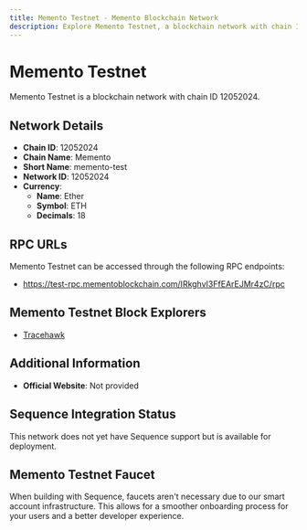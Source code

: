 ```yaml
--- 
title: Memento Testnet - Memento Blockchain Network
description: Explore Memento Testnet, a blockchain network with chain ID 12052024. Learn about its native currency, Ether, and how to interact with the network.
---
```


# Memento Testnet

Memento Testnet is a blockchain network with chain ID 12052024.

## Network Details

- **Chain ID**: 12052024
- **Chain Name**: Memento
- **Short Name**: memento-test
- **Network ID**: 12052024
- **Currency**: 
  - **Name**: Ether
  - **Symbol**: ETH
  - **Decimals**: 18

## RPC URLs

Memento Testnet can be accessed through the following RPC endpoints:

- https://test-rpc.mementoblockchain.com/IRkghvI3FfEArEJMr4zC/rpc

## Memento Testnet Block Explorers

- [Tracehawk](https://test-explorer.mementoblockchain.com)

## Additional Information

- **Official Website**: Not provided

## Sequence Integration Status

This network does not yet have Sequence support but is available for deployment.

## Memento Testnet Faucet

When building with Sequence, faucets aren't necessary due to our smart account infrastructure. This allows for a smoother onboarding process for your users and a better developer experience.
